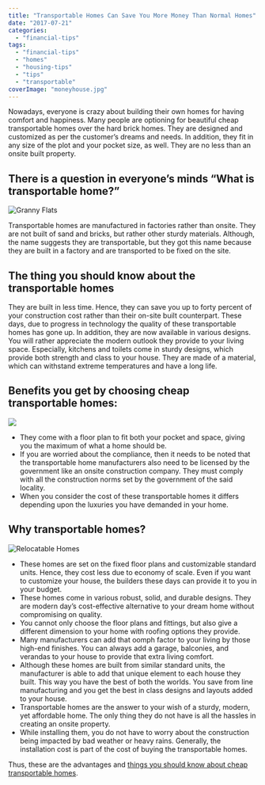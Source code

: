 ```yaml
---
title: "Transportable Homes Can Save You More Money Than Normal Homes"
date: "2017-07-21"
categories: 
  - "financial-tips"
tags: 
  - "financial-tips"
  - "homes"
  - "housing-tips"
  - "tips"
  - "transportable"
coverImage: "moneyhouse.jpg"
---
```


Nowadays, everyone is crazy about building their own homes for having comfort and happiness. Many people are optioning for beautiful cheap transportable homes over the hard brick homes. They are designed and customized as per the customer’s dreams and needs. In addition, they fit in any size of the plot and your pocket size, as well. They are no less than an onsite built property.

## There is a question in everyone’s minds “What is transportable home?”

![Granny Flats](/images/blog-images/cheap-transportable-homes.jpg)

Transportable homes are manufactured in factories rather than onsite. They are not built of sand and bricks, but rather other sturdy materials. Although, the name suggests they are transportable, but they got this name because they are built in a factory and are transported to be fixed on the site.

## The thing you should know about the transportable homes

They are built in less time. Hence, they can save you up to forty percent of your construction cost rather than their on-site built counterpart. These days, due to progress in technology the quality of these transportable homes has gone up. In addition, they are now available in various designs. You will rather appreciate the modern outlook they provide to your living space. Especially, kitchens and toilets come in sturdy designs, which provide both strength and class to your house. They are made of a material, which can withstand extreme temperatures and have a long life.

## Benefits you get by choosing cheap transportable homes:

![](/images/blog-images/cheap-transportable-homes1.jpg)

- They come with a floor plan to fit both your pocket and space, giving you the maximum of what a home should be.
- If you are worried about the compliance, then it needs to be noted that the transportable home manufacturers also need to be licensed by the government like an onsite construction company. They must comply with all the construction norms set by the government of the said locality.
- When you consider the cost of these transportable homes it differs depending upon the luxuries you have demanded in your home.

## Why transportable homes?

![Relocatable Homes](/images/blog-images/relocatable-homes.jpg)

- These homes are set on the fixed floor plans and customizable standard units. Hence, they cost less due to economy of scale. Even if you want to customize your house, the builders these days can provide it to you in your budget.
- These homes come in various robust, solid, and durable designs. They are modern day’s cost-effective alternative to your dream home without compromising on quality.
- You cannot only choose the floor plans and fittings, but also give a different dimension to your home with roofing options they provide.
- Many manufacturers can add that oomph factor to your living by those high-end finishes. You can always add a garage, balconies, and verandas to your house to provide that extra living comfort.
- Although these homes are built from similar standard units, the manufacturer is able to add that unique element to each house they built. This way you have the best of both the worlds. You save from line manufacturing and you get the best in class designs and layouts added to your house.
- Transportable homes are the answer to your wish of a sturdy, modern, yet affordable home. The only thing they do not have is all the hassles in creating an onsite property.
- While installing them, you do not have to worry about the construction being impacted by bad weather or heavy rains. Generally, the installation cost is part of the cost of buying the transportable homes.

Thus, these are the advantages and [things you should know about cheap transportable homes](http://superiorgrannyflats.com.au/granny-flat-queensland/).

